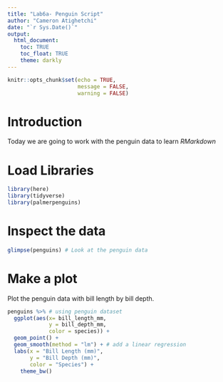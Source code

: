 ```yaml
---
title: "Lab6a- Penguin Script"
author: "Cameron Atighetchi"
date: "`r Sys.Date()`"
output: 
  html_document:
    toc: TRUE
    toc_float: TRUE
    theme: darkly
---
```


```r
knitr::opts_chunk$set(echo = TRUE, 
                      message = FALSE,
                      warning = FALSE)
```

# Introduction  

Today we are going to work with the penguin data to learn *RMarkdown*  

# Load Libraries  
```r
library(here)
library(tidyverse)
library(palmerpenguins)
```
# Inspect the data
```r
glimpse(penguins) # Look at the penguin data
```

# Make a plot  

Plot the penguin data with bill length by bill depth.  

```r
penguins %>% # using penguin dataset
  ggplot(aes(x= bill_length_mm,
             y = bill_depth_mm,
             color = species)) +
  geom_point() +
  geom_smooth(method = "lm") + # add a linear regression
  labs(x = "Bill Length (mm)",
       y = "Bill Depth (mm)",
       color = "Species") + 
    theme_bw()
```


